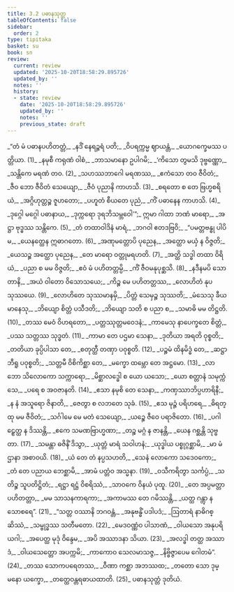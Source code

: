 ```yaml
---
title: 3.2 ပဓာနသုတ္တ
tableOfContents: false
sidebar:
  order: 2
type: tipitaka
basket: su
book: sn
review:
  current: review
  updated: '2025-10-20T18:58:29.895726'
  updated_by: ''
  notes: ''
  history:
  - state: review
    date: '2025-10-20T18:58:29.895726'
    updated_by: ''
    notes: ''
    previous_state: draft
---
```



<DynamicBreadcrumb />


<ReviewStatus review={frontmatter.review} showDetails={true} />

<HypothesisAnnotation frontmatter={frontmatter} />

<Division number="428" book="sn" e="ch" v="18" p="341">

<Paragraph number="493" type="verses" book="sn">
_“တံ မံ ပဓာနပဟိတတ္တံ,_  
_နဒိံ နေရဉ္ဇရံ ပတိ;_  
_ဝိပရက္ကမ္မ ဈာယန္တံ,_  
_ယောဂက္ခေမဿ ပတ္တိယာ. (1)_  

</Paragraph>

</Division>
<Division number="429" book="sn" e="ch" v="18" p="341">

<Paragraph number="494" type="verses" book="sn">
_နမုစီ ကရုဏံ ဝါစံ,_  
_ဘာသမာနော ဥပါဂမိ;_  
_‘ကိသော တွမသိ ဒုဗ္ဗဏ္ဏော,_  
_သန္တိကေ မရဏံ တဝ. (2)_  

</Paragraph>

</Division>
<Division number="430" book="sn" e="ch" v="18" p="342">

<Paragraph number="495" type="verses" book="sn">
_သဟဿဘာဂေါ မရဏဿ,_  
_ဧကံသော တဝ ဇီဝိတံ;_  
_ဇီဝ ဘော ဇီဝိတံ သေယျော,_  
_ဇီဝံ ပုညာနိ ကာဟသိ. (3)_  

</Paragraph>

</Division>
<Division number="431" book="sn" e="ch" v="18" p="342">

<Paragraph number="496" type="verses" book="sn">
_စရတော စ တေ ဗြဟ္မစရိယံ,_  
_အဂ္ဂိဟုတ္တဉ္စ ဇူဟတော;_  
_ပဟူတံ စီယတေ ပုညံ,_  
_ကိံ ပဓာနေန ကာဟသိ. (4)_  

</Paragraph>

</Division>
<Division number="432" book="sn" e="ch" v="18" p="342">

<Paragraph number="497" type="verses" book="sn">
_ဒုဂ္ဂေါ မဂ္ဂေါ ပဓာနာယ,_  
_ဒုက္ကရော ဒုရဘိသမ္ဘဝေါ’”;_  
ဣမာ ဂါထာ ဘဏံ မာရော,_  
_အဋ္ဌာ ဗုဒ္ဓဿ သန္တိကေ. (5)_  

</Paragraph>

</Division>
<Division number="433" book="sn" e="ch" v="18" p="342">

<Paragraph number="498" type="verses" book="sn">
_တံ တထာဝါဒိနံ မာရံ,_  
_ဘဂဝါ ဧတဒဗြဝိ;_  
_“ပမတ္တဗန္ဓု ပါပိမ,_  
_ယေနတ္ထေန ဣဓာဂတော. (6)_  

</Paragraph>

</Division>
<Division number="434" book="sn" e="ch" v="18" p="342">

<Paragraph number="499" type="verses" book="sn">
_အဏုမတ္တောပိ ပုညေန,_  
_အတ္ထော မယှံ န ဝိဇ္ဇတိ;_  
_ယေသဉ္စ အတ္ထော ပုညေန,_  
_တေ မာရော ဝတ္တုမရဟတိ. (7)_  

</Paragraph>

</Division>
<Division number="435" book="sn" e="ch" v="18" p="342">

<Paragraph number="500" type="verses" book="sn">
_အတ္ထိ သဒ္ဓါ တထာ ဝိရိယံ,_  
_ပညာ စ မမ ဝိဇ္ဇတိ;_  
_ဧဝံ မံ ပဟိတတ္တမ္ပိ,_  
_ကိံ ဇီဝမနုပုစ္ဆသိ. (8)_  

</Paragraph>

</Division>
<Division number="436" book="sn" e="ch" v="18" p="342">

<Paragraph number="501" type="verses" book="sn">
_နဒီနမပိ သောတာနိ,_  
_အယံ ဝါတော ဝိသောသယေ;_  
_ကိဉ္စ မေ ပဟိတတ္တဿ,_  
_လောဟိတံ နုပသုဿယေ. (9)_  

</Paragraph>

</Division>
<Division number="437" book="sn" e="ch" v="18" p="342">

<Paragraph number="502" type="verses" book="sn">
_လောဟိတေ သုဿမာနမှိ,_  
_ပိတ္တံ သေမှဉ္စ သုဿတိ;_  
_မံသေသု ခီယမာနေသု,_  
_ဘိယျော စိတ္တံ ပသီဒတိ;_  
_ဘိယျော သတိ စ ပညာ စ,_  
_သမာဓိ မမ တိဋ္ဌတိ. (10)_  

</Paragraph>

</Division>
<Division number="438" book="sn" e="ch" v="18" p="342">

<Paragraph number="503" type="verses" book="sn">
_တဿ မေဝံ ဝိဟရတော,_  
_ပတ္တဿုတ္တမဝေဒနံ;_  
_ကာမေသု နာပေက္ခတေ စိတ္တံ,_  
_ပဿ သတ္တဿ သုဒ္ဓတံ. (11)_  

</Paragraph>

</Division>
<Division number="439" book="sn" e="ch" v="18" p="342">

<Paragraph number="504" type="verses" book="sn">
_ကာမာ တေ ပဌမာ သေနာ,_  
_ဒုတိယာ အရတိ ဝုစ္စတိ;_  
_တတိယာ ခုပ္ပိပါသာ တေ,_  
_စတုတ္ထီ တဏှာ ပဝုစ္စတိ. (12)_  

</Paragraph>

</Division>
<Division number="440" book="sn" e="ch" v="18" p="342">

<Paragraph number="505" type="verses" book="sn">
_ပဉ္စမံ ထိနမိဒ္ဓံ တေ,_  
_ဆဋ္ဌာ ဘီရူ ပဝုစ္စတိ;_  
_သတ္တမီ ဝိစိကိစ္ဆာ တေ,_  
_မက္ခော ထမ္ဘော တေ အဋ္ဌမော. (13)_  

</Paragraph>

</Division>
<Division number="441" book="sn" e="ch" v="18" p="342">

<Paragraph number="506" type="verses" book="sn">
_လာဘော သိလောကော သက္ကာရော,_  
_မိစ္ဆာလဒ္ဓေါ စ ယော ယသော;_  
_ယော စတ္တာနံ သမုက္ကံသေ,_  
_ပရေ စ အဝဇာနတိ. (14)_  

</Paragraph>

</Division>
<Division number="442" book="sn" e="ch" v="18" p="343">

<Paragraph number="507" type="verses" book="sn">
_ဧသာ နမုစိ တေ သေနာ,_  
_ကဏှဿာဘိပ္ပဟာရိနီ;_  
_န နံ အသူရော ဇိနာတိ,_  
_ဇေတွာ စ လဘတေ သုခံ. (15)_  

</Paragraph>

</Division>
<Division number="443" book="sn" e="ch" v="18" p="343">

<Paragraph number="508" type="verses" book="sn">
_ဧသ မုဉ္ဇံ ပရိဟရေ,_  
_ဓိရတ္ထု မမ ဇီဝိတံ;_  
_သင်္ဂါမေ မေ မတံ သေယျော,_  
_ယဉ္စေ ဇီဝေ ပရာဇိတော. (16)_  

</Paragraph>

</Division>
<Division number="444" book="sn" e="ch" v="18" p="343">

<Paragraph number="509" type="verses" book="sn">
_ပဂါဠှေတ္ထ န ဒိဿန္တိ,_  
_ဧကေ သမဏဗြာဟ္မဏာ;_  
_တဉ္စ မဂ္ဂံ န ဇာနန္တိ,_  
_ယေန ဂစ္ဆန္တိ သုဗ္ဗတာ. (17)_  

</Paragraph>

</Division>
<Division number="445" book="sn" e="ch" v="18" p="343">

<Paragraph number="510" type="verses" book="sn">
_သမန္တာ ဓဇိနိံ ဒိသွာ,_  
_ယုတ္တံ မာရံ သဝါဟနံ;_  
_ယုဒ္ဓါယ ပစ္စုဂ္ဂစ္ဆာမိ,_  
_မာ မံ ဌာနာ အစာဝယိ. (18)_  

</Paragraph>

</Division>
<Division number="446" book="sn" e="ch" v="18" p="343">

<Paragraph number="511" type="verses" book="sn">
_ယံ တေ တံ နပ္ပသဟတိ,_  
_သေနံ လောကော သဒေဝကော;_  
_တံ တေ ပညာယ ဘေစ္ဆာမိ,_  
_အာမံ ပတ္တံဝ အသ္မနာ. (19)_  

</Paragraph>

</Division>
<Division number="447" book="sn" e="ch" v="18" p="343">

<Paragraph number="512" type="verses" book="sn">
_ဝသီကရိတွာ သင်္ကပ္ပံ,_  
_သတိဉ္စ သူပတိဋ္ဌိတံ;_  
_ရဋ္ဌာ ရဋ္ဌံ ဝိစရိဿံ,_  
_သာဝကေ ဝိနယံ ပုထူ. (20)_  

</Paragraph>

</Division>
<Division number="448" book="sn" e="ch" v="18" p="343">

<Paragraph number="513" type="verses" book="sn">
_တေ အပ္ပမတ္တာ ပဟိတတ္တာ,_  
_မမ သာသနကာရကာ;_  
_အကာမဿ တေ ဂမိဿန္တိ,_  
_ယတ္ထ ဂန္တွာ န သောစရေ”. (21)_  

</Paragraph>

</Division>
<Division number="449" book="sn" e="ch" v="18" p="343">

<Paragraph number="514" type="verses" book="sn">
_“သတ္တ ဝဿာနိ ဘဂဝန္တံ,_  
_အနုဗန္ဓိံ ပဒါပဒံ;_  
_ဩတာရံ နာဓိဂစ္ဆိဿံ,_  
_သမ္ဗုဒ္ဓဿ သတီမတော. (22)_  

</Paragraph>

</Division>
<Division number="450" book="sn" e="ch" v="18" p="343">

<Paragraph number="515" type="verses" book="sn">
_မေဒဝဏ္ဏံဝ ပါသာဏံ,_  
_ဝါယသော အနုပရိယဂါ;_  
_အပေတ္ထ မုဒုံ ဝိန္ဒေမ,_  
_အပိ အဿာဒနာ သိယာ. (23)_  

</Paragraph>

</Division>
<Division number="451" book="sn" e="ch" v="18" p="343">

<Paragraph number="516" type="verses" book="sn">
_အလဒ္ဓါ တတ္ထ အဿာဒံ,_  
_ဝါယသေတ္တော အပက္ကမိ;_  
_ကာကောဝ သေလမာသဇ္ဇ,_  
_နိဗ္ဗိဇ္ဇာပေမ ဂေါတမံ”. (24)_  

</Paragraph>

</Division>
<Division number="452" book="sn" e="ch" v="18" p="343">

<Paragraph number="517" type="verses" book="sn">
_တဿ သောကပရေတဿ,_  
_ဝီဏာ ကစ္ဆာ အဘဿထ;_  
_တတော သော ဒုမ္မနော ယက္ခော,_  
_တတ္ထေဝန္တရဓာယထာတိ. (25)_  


</Paragraph>
</Division>

<Paragraph number="518" type="center" book="sn">
ပဓာနသုတ္တံ ဒုတိယံ.
</Paragraph>